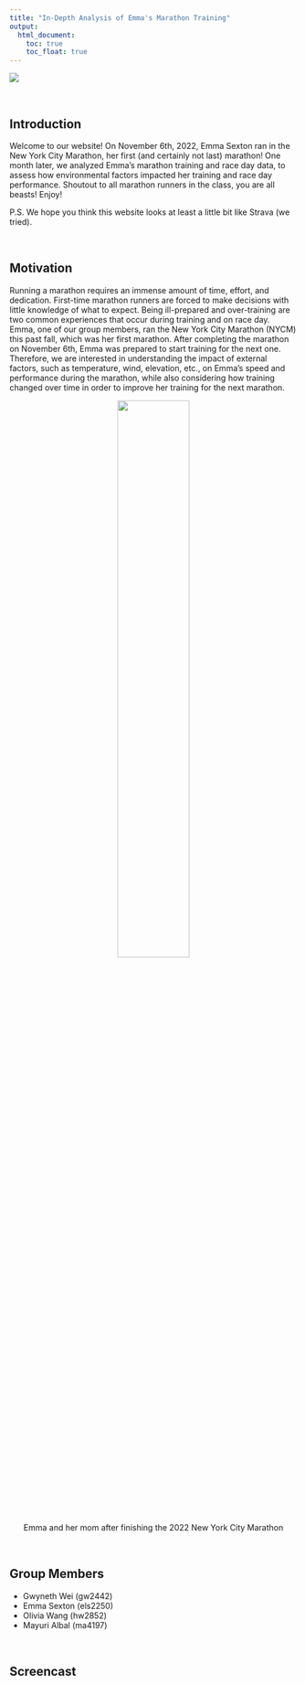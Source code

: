 ```yaml
---
title: "In-Depth Analysis of Emma's Marathon Training"
output: 
  html_document:
    toc: true
    toc_float: true
---
```


![](images/banner.png)

<br/>  

## Introduction

Welcome to our website! On November 6th, 2022, Emma Sexton ran in the New York City Marathon, her first (and certainly not last) marathon! One month later, we analyzed Emma’s marathon training and race day data, to assess how environmental factors impacted her training and race day performance. Shoutout to all marathon runners in the class, you are all beasts! Enjoy!
 
P.S. We hope you think this website looks at least a little bit like Strava (we tried).

<br/> 

## Motivation

Running a marathon requires an immense amount of time, effort, and dedication. First-time marathon runners are forced to make decisions with little knowledge of what to expect. Being ill-prepared and over-training are two common experiences that occur during training and on race day. Emma, one of our group members, ran the New York City Marathon (NYCM) this past fall, which was her first marathon. After completing the marathon on November 6th, Emma was prepared to start training for the next one. Therefore, we are interested in understanding the impact of external factors, such as temperature, wind, elevation, etc., on Emma's speed and performance during the marathon, while also considering how training changed over time in order to improve her training for the next marathon.

<center>
![](images/emma+hermom.jpg){width=50%}  

Emma and her mom after finishing the 2022 New York City Marathon
</center>

<br/> 

## Group Members

* Gwyneth Wei (gw2442)
* Emma Sexton (els2250)
* Olivia Wang (hw2852)
* Mayuri Albal (ma4197)

<br/> 

## Screencast

